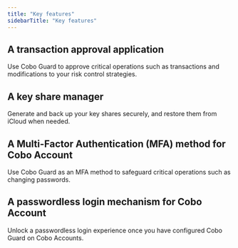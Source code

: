 ```yaml
---
title: "Key features"
sidebarTitle: "Key features"
---
```


## A transaction approval application
Use Cobo Guard to approve critical operations such as transactions and modifications to your risk control strategies.

## A key share manager
Generate and back up your key shares securely, and restore them from iCloud when needed.

## A Multi-Factor Authentication (MFA) method for Cobo Account
Use Cobo Guard as an MFA method to safeguard critical operations such as changing passwords.

## A passwordless login mechanism for Cobo Account
Unlock a passwordless login experience once you have configured Cobo Guard on Cobo Accounts.